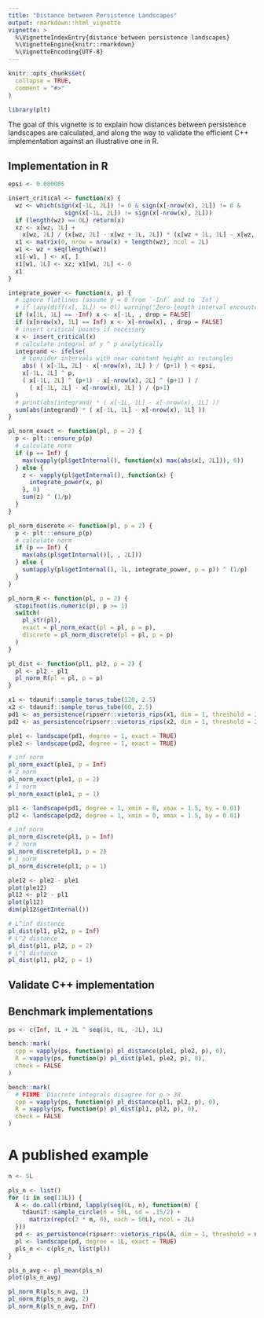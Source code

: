 ```yaml
---
title: "Distance between Persistence Landscapes"
output: rmarkdown::html_vignette
vignette: >
  %\VignetteIndexEntry{distance between persistence landscapes}
  %\VignetteEngine{knitr::rmarkdown}
  %\VignetteEncoding{UTF-8}
---
```


```r
knitr::opts_chunk$set(
  collapse = TRUE,
  comment = "#>"
)
```

```r
library(plt)
```

The goal of this vignette is to explain how distances between persistence landscapes are calculated, and along the way to validate the efficient C++ implementation against an illustrative one in R.

## Implementation in R

```r
epsi <- 0.000005
```

```r
insert_critical <- function(x) {
  wz <- which(sign(x[-1L, 2L]) != 0 & sign(x[-nrow(x), 2L]) != 0 &
                sign(x[-1L, 2L]) != sign(x[-nrow(x), 2L]))
  if (length(wz) == 0L) return(x)
  xz <- x[wz, 1L] +
    x[wz, 2L] / (x[wz, 2L] - x[wz + 1L, 2L]) * (x[wz + 1L, 1L] - x[wz, 1L])
  x1 <- matrix(0, nrow = nrow(x) + length(wz), ncol = 2L)
  w1 <- wz + seq(length(wz))
  x1[-w1, ] <- x[, ]
  x1[w1, 1L] <- xz; x1[w1, 2L] <- 0
  x1
}
```

```r
integrate_power <- function(x, p) {
  # ignore flatlines (assume y = 0 from `-Inf` and to `Inf`)
  # if (any(diff(x[, 1L]) <= 0)) warning("Zero-length interval encountered.")
  if (x[1L, 1L] == -Inf) x <- x[-1L, , drop = FALSE]
  if (x[nrow(x), 1L] == Inf) x <- x[-nrow(x), , drop = FALSE]
  # insert critical points if necessary
  x <- insert_critical(x)
  # calculate integral of y ^ p analytically
  integrand <- ifelse(
    # consider intervals with near-constant height as rectangles
    abs( ( x[-1L, 2L] - x[-nrow(x), 2L] ) / (p+1) ) < epsi,
    x[-1L, 2L] ^ p,
    ( x[-1L, 2L] ^ (p+1) - x[-nrow(x), 2L] ^ (p+1) ) /
      ( x[-1L, 2L] - x[-nrow(x), 2L] ) / (p+1)
  )
  # print(abs(integrand) * ( x[-1L, 1L] - x[-nrow(x), 1L] ))
  sum(abs(integrand) * ( x[-1L, 1L] - x[-nrow(x), 1L] ))
}
```

```r
pl_norm_exact <- function(pl, p = 2) {
  p <- plt:::ensure_p(p)
  # calculate norm
  if (p == Inf) {
    max(vapply(pl$getInternal(), function(x) max(abs(x[, 2L])), 0))
  } else {
    z <- vapply(pl$getInternal(), function(x) {
      integrate_power(x, p)
    }, 0)
    sum(z) ^ (1/p)
  }
}
```

```r
pl_norm_discrete <- function(pl, p = 2) {
  p <- plt:::ensure_p(p)
  # calculate norm
  if (p == Inf) {
    max(abs(pl$getInternal()[, , 2L]))
  } else {
    sum(apply(pl$getInternal(), 1L, integrate_power, p = p)) ^ (1/p)
  }
}
```

```r
pl_norm_R <- function(pl, p = 2) {
  stopifnot(is.numeric(p), p >= 1)
  switch(
    pl_str(pl),
    exact = pl_norm_exact(pl = pl, p = p),
    discrete = pl_norm_discrete(pl = pl, p = p)
  )
}
```

```r
pl_dist <- function(pl1, pl2, p = 2) {
  pl <- pl2 - pl1
  pl_norm_R(pl = pl, p = p)
}
```

```r
x1 <- tdaunif::sample_torus_tube(120, 2.5)
x2 <- tdaunif::sample_torus_tube(60, 2.5)
pd1 <- as_persistence(ripserr::vietoris_rips(x1, dim = 1, threshold = 2))
pd2 <- as_persistence(ripserr::vietoris_rips(x2, dim = 1, threshold = 2))
```

```r
ple1 <- landscape(pd1, degree = 1, exact = TRUE)
ple2 <- landscape(pd2, degree = 1, exact = TRUE)
```

```r
# inf norm
pl_norm_exact(ple1, p = Inf)
# 2 norm
pl_norm_exact(ple1, p = 2)
# 1 norm
pl_norm_exact(ple1, p = 1)
```

```r
pl1 <- landscape(pd1, degree = 1, xmin = 0, xmax = 1.5, by = 0.01)
pl2 <- landscape(pd2, degree = 1, xmin = 0, xmax = 1.5, by = 0.01)
```

```r
# inf norm
pl_norm_discrete(pl1, p = Inf)
# 2 norm
pl_norm_discrete(pl1, p = 2)
# 1 norm
pl_norm_discrete(pl1, p = 1)
```

```r
ple12 <- ple2 - ple1
plot(ple12)
pl12 <- pl2 - pl1
plot(pl12)
dim(pl12$getInternal())
```

```r
# L^inf distance
pl_dist(pl1, pl2, p = Inf)
# L^2 distance
pl_dist(pl1, pl2, p = 2)
# L^1 distance
pl_dist(pl1, pl2, p = 1)
```

## Validate C++ implementation



## Benchmark implementations

```r
ps <- c(Inf, 1L + 2L ^ seq(8L, 0L, -2L), 1L)
```

```r
bench::mark(
  cpp = vapply(ps, function(p) pl_distance(ple1, ple2, p), 0),
  R = vapply(ps, function(p) pl_dist(ple1, ple2, p), 0),
  check = FALSE
)
```

```r
bench::mark(
  # FIXME: Discrete integrals disagree for p > 38.
  cpp = vapply(ps, function(p) pl_distance(pl1, pl2, p), 0),
  R = vapply(ps, function(p) pl_dist(pl1, pl2, p), 0),
  check = FALSE
)
```

# A published example

```r
n <- 5L

pls_n <- list()
for (i in seq(11L)) {
  A <- do.call(rbind, lapply(seq(0L, n), function(m) {
    tdaunif::sample_circle(n = 50L, sd = .15/2) +
      matrix(rep(c(2 * m, 0), each = 50L), ncol = 2L)
  }))
  pd <- as_persistence(ripserr::vietoris_rips(A, dim = 1, threshold = n * 2))
  pl <- landscape(pd, degree = 1L, exact = TRUE)
  pls_n <- c(pls_n, list(pl))
}

pls_n_avg <- pl_mean(pls_n)
plot(pls_n_avg)

pl_norm_R(pls_n_avg, 1)
pl_norm_R(pls_n_avg, 2)
pl_norm_R(pls_n_avg, Inf)
```
